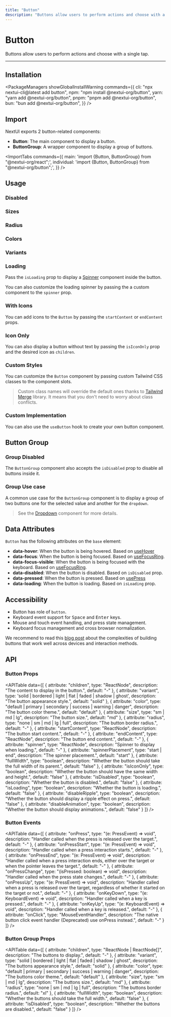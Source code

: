 ```yaml
---
title: "Button"
description: "Buttons allow users to perform actions and choose with a single tap."
---
```



# Button

Buttons allow users to perform actions and choose with a single tap.

<ComponentLinks component="button" reactAriaHook="useButton" />

---

<CarbonAd />

## Installation

<PackageManagers
  showGlobalInstallWarning
  commands={{
    cli: "npx nextui-cli@latest add button",
    npm: "npm install @nextui-org/button",
    yarn: "yarn add @nextui-org/button",
    pnpm: "pnpm add @nextui-org/button",
    bun: "bun add @nextui-org/button",
  }}
/>

## Import

NextUI exports 2 button-related components:

- **Button**: The main component to display a button.
- **ButtonGroup**: A wrapper component to display a group of buttons.

<ImportTabs
  commands={{
    main: 'import {Button, ButtonGroup} from "@nextui-org/react";',
    individual: 'import {Button, ButtonGroup} from "@nextui-org/button";',
  }}
/>

## Usage

<CodeDemo title="Usage" files={buttonContent.usage} />

### Disabled

<CodeDemo title="Disabled" files={buttonContent.disabled} />

### Sizes

<CodeDemo title="Sizes" files={buttonContent.sizes} />

### Radius

<CodeDemo title="Radius" files={buttonContent.radius} />

### Colors

<CodeDemo title="Colors" files={buttonContent.colors} />

### Variants

<CodeDemo title="Variants" files={buttonContent.variants} />

### Loading

Pass the `isLoading` prop to display a [Spinner](/docs/components/spinner) component inside the button.

<CodeDemo title="Loading" files={buttonContent.loading} />

You can also customize the loading spinner by passing the a custom component to the `spinner` prop.

<CodeDemo title="Custom Loading" files={buttonContent.loadingCustom} />

### With Icons

You can add icons to the `Button` by passing the `startContent` or `endContent` props.

<CodeDemo title="With Icons" files={buttonContent.icons} />

### Icon Only

You can also display a button without text by passing the `isIconOnly` prop and the desired icon as `children`.

<CodeDemo title="With Icons" files={buttonContent.iconOnly} />

### Custom Styles

You can customize the `Button` component by passing custom Tailwind CSS classes to the component slots.

<CodeDemo title="Custom Styles" files={buttonContent.customStyles} />

> Custom class names will override the default ones thanks to [Tailwind Merge](https://github.com/dcastil/tailwind-merge) library. It
> means that you don't need to worry about class conflicts.

### Custom Implementation

You can also use the `useButton` hook to create your own button component.

<CodeDemo
  showPreview={false}
  showOpenInCodeSandbox={false}
  title="Custom Implementation"
  files={buttonContent.customImpl}
/>

## Button Group

<CodeDemo title="Button Group" files={buttonContent.group} />

### Group Disabled

The `ButtonGroup` component also accepts the `isDisabled` prop to disable all buttons inside it.

<CodeDemo title="Group Disabled" files={buttonContent.groupDisabled} />

### Group Use case

A common use case for the `ButtonGroup` component is to display a group of two buttons one for the selected value and another for the `dropdown`.

<CodeDemo title="Group Use case" files={buttonContent.groupUseCase} />

> See the [Dropdown](/docs/components/dropdown) component for more details.

<Spacer y={4} />

## Data Attributes

`Button` has the following attributes on the `base` element:

- **data-hover**:
  When the button is being hovered. Based on [useHover](https://react-spectrum.adobe.com/react-aria/useHover.html)
- **data-focus**:
  When the button is being focused. Based on [useFocusRing](https://react-spectrum.adobe.com/react-aria/useFocusRing.html).
- **data-focus-visible**:
  When the button is being focused with the keyboard. Based on [useFocusRing](https://react-spectrum.adobe.com/react-aria/useFocusRing.html).
- **data-disabled**:
  When the button is disabled. Based on `isDisabled` prop.
- **data-pressed**:
  When the button is pressed. Based on [usePress](https://react-spectrum.adobe.com/react-aria/usePress.html)
- **data-loading**:
  When the button is loading. Based on `isLoading` prop.

<Spacer y={4} />

## Accessibility

- Button has role of `button`.
- Keyboard event support for <Kbd>Space</Kbd> and <Kbd>Enter</Kbd> keys.
- Mouse and touch event handling, and press state management.
- Keyboard focus management and cross browser normalization.

We recommend to read this [blog post](https://react-spectrum.adobe.com/blog/building-a-button-part-1.html) about the complexities of
building buttons that work well across devices and interaction methods.

<Spacer y={4} />

## API

### Button Props

<APITable
  data={[
    {
      attribute: "children",
      type: "ReactNode",
      description: "The content to display in the button.",
      default: "-"
    },
    {
      attribute: "variant",
      type: 'solid | bordered | light | flat | faded | shadow | ghost',
      description: "The button appearance style.",
      default: "solid"
    },
    {
      attribute: "color",
      type: "default | primary | secondary | success | warning | danger",
      description: "The button color theme.",
      default: "default"
    },
    {
      attribute: "size",
      type: "sm | md | lg",
      description: "The button size.",
      default: "md"
    },
    {
      attribute: "radius",
      type: "none | sm | md | lg | full",
      description: "The button border radius.",
      default: "-"
    },
    {
      attribute: "startContent",
      type: "ReactNode",
      description: "The button start content.",
      default: "-"
    },
    {
      attribute: "endContent",
      type: "ReactNode",
      description: "The button end content.",
      default: "-"
    },
    {
      attribute: "spinner",
      type: "ReactNode",
      description: "Spinner to display when loading.",
      default: "-"
    },
    {
      attribute: "spinnerPlacement",
      type: "start | end",
      description: "The spinner placement.",
      default: "start"
    },
    {
      attribute: "fullWidth",
      type: "boolean",
      description: "Whether the button should take the full width of its parent.",
      default: "false"
    },
    {
      attribute: "isIconOnly",
      type: "boolean",
      description: "Whether the button should have the same width and height.",
      default: "false"
    },
    {
      attribute: "isDisabled",
      type: "boolean",
      description: "Whether the button is disabled.",
      default: "false"
    },
    {
      attribute: "isLoading",
      type: "boolean",
      description: "Whether the button is loading.",
      default: "false"
    },
    {
      attribute: "disableRipple",
      type: "boolean",
      description: "Whether the button should display a ripple effect on press.",
      default: "false"
    },
    {
      attribute: "disableAnimation",
      type: "boolean",
      description: "Whether the button should display animations.",
      default: "false"
    }
  ]}
/>

### Button Events

<APITable
  data={[
    {
      attribute: "onPress",
      type: "(e: PressEvent) => void",
      description: "Handler called when the press is released over the target.",
      default: "-"
    },
    {
      attribute: "onPressStart",
      type: "(e: PressEvent) => void",
      description: "Handler called when a press interaction starts.",
      default: "-"
    },
    {
      attribute: "onPressEnd",
      type: "(e: PressEvent) => void",
      description: "Handler called when a press interaction ends, either over the target or when the pointer leaves the target.",
      default: "-"
    },
    {
      attribute: "onPressChange",
      type: "(isPressed: boolean) => void",
      description: "Handler called when the press state changes.",
      default: "-"
    },
    {
      attribute: "onPressUp",
      type: "(e: PressEvent) => void",
      description: "Handler called when a press is released over the target, regardless of whether it started on the target or not.",
      default: "-"
    },
    {
      attribute: "onKeyDown",
      type: "(e: KeyboardEvent) => void",
      description: "Handler called when a key is pressed.",
      default: "-"
    },
    {
      attribute: "onKeyUp",
      type: "(e: KeyboardEvent) => void",
      description: "Handler called when a key is released.",
      default: "-"
    },
    {
      attribute: "onClick",
      type: "MouseEventHandler",
      description: "The native button click event handler (Deprecated) use onPress instead.",
      default: "-"
    }
  ]}
/>

### Button Group Props

<APITable
  data={[
    {
      attribute: "children",
      type: "ReactNode | ReactNode[]",
      description: "The buttons to display.",
      default: "-"
    },
    {
      attribute: "variant",
      type: "solid | bordered | light | flat | faded | shadow | ghost",
      description: "The buttons appearance style.",
      default: "solid"
    },
    {
      attribute: "color",
      type: "default | primary | secondary | success | warning | danger",
      description: "The buttons color theme.",
      default: "default"
    },
    {
      attribute: "size",
      type: "sm | md | lg",
      description: "The buttons size.",
      default: "md"
    },
    {
      attribute: "radius",
      type: "none | sm | md | lg | full",
      description: "The buttons border radius.",
      default: "xl"
    },
    {
      attribute: "fullWidth",
      type: "boolean",
      description: "Whether the buttons should take the full width.",
      default: "false"
    },
    {
      attribute: "isDisabled",
      type: "boolean",
      description: "Whether the buttons are disabled.",
      default: "false"
    }
  ]}
/>
